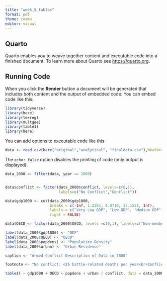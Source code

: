 ```yaml
---
title: "week_5_tables"
format: pdf
theme: cosmo 
editor: visual
---
```


## Quarto

Quarto enables you to weave together content and executable code into a finished document. To learn more about Quarto see <https://quarto.org>.

## Running Code

When you click the **Render** button a document will be generated that includes both content and the output of embedded code. You can embed code like this:

```r
library(tidyverse)
library(here)
library(texreg)
library(multgee)
library(table1)
library(here)
```

You can add options to executable code like this

```r
data <- read.csv(here("original","analytical", "finaldata.csv"),header=TRUE)
```

The `echo: false` option disables the printing of code (only output is displayed).

```r

data_2000 <- filter(data, year == 2000)


data$conflict <- factor(data_2000$conflict, levels=c(0,1),
                        labels=c("No Conflict","Conflict"))

data$gdp1000 <- cut(data_2000$gdp1000, 
                    breaks = c(-Inf, 1.2383, 4.0719, 13.1531, Inf),
                    labels = c("Very Low GDP", "Low GDP", "Medium GDP", "High GDP"),
                    right = FALSE)

data$OECD <- factor(data_2000$OECD, levels =c(0,1), labels=c("Non-member","Member"))

label(data_2000$gdp1000) <- "GDP"
label(data_2000$OECD) <- "OECD"
label(data_2000$popdens) <- "Population Density"
label(data_2000$urban) <- "Urban Residence"

caption <- "Armed Conflict Description of Data in 2000"

footnote <- "No conflict: <25 battle-related deaths per year<br>Conflict: >=25 battle-related deaths per year"

table1( ~ gdp1000 + OECD + popdens + urban | conflict, data = data_2000, overall=(c(Left="Total")), caption = caption, footnote = footnote)


```
